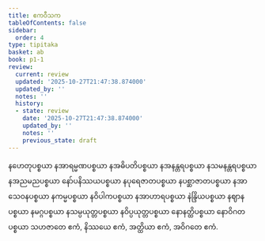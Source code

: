 ```yaml
---
title: ဧကဝီသက
tableOfContents: false
sidebar:
  order: 4
type: tipitaka
basket: ab
book: p1-1
review:
  current: review
  updated: '2025-10-27T21:47:38.874000'
  updated_by: ''
  notes: ''
  history:
  - state: review
    date: '2025-10-27T21:47:38.874000'
    updated_by: ''
    notes: ''
    previous_state: draft
---
```



<ReviewStatus review={frontmatter.review} showDetails={true} />

<HypothesisAnnotation frontmatter={frontmatter} />

<DynamicBreadcrumb />

<Paragraph number="361" book="p1-1">
နဟေတုပစ္စယာ နအာရမ္မဏပစ္စယာ နအဓိပတိပစ္စယာ နအနန္တရပစ္စယာ နသမနန္တရပစ္စယာ နအညမညပစ္စယာ နော်ပနိဿယပစ္စယာ နပုရေဇာတပစ္စယာ နပစ္ဆာဇာတပစ္စယာ နအာသေဝနပစ္စယာ နကမ္မပစ္စယာ နဝိပါကပစ္စယာ နအာဟာရပစ္စယာ နဲန္ဒြိယပစ္စယာ နဈာနပစ္စယာ နမဂ္ဂပစ္စယာ နသမ္ပယုတ္တပစ္စယာ နဝိပ္ပယုတ္တပစ္စယာ နောနတ္ထိပစ္စယာ နောဝိဂတပစ္စယာ သဟဇာတေ ဧကံ, နိဿယေ ဧကံ, အတ္ထိယာ ဧကံ, အဝိဂတေ ဧကံ.
</Paragraph>
